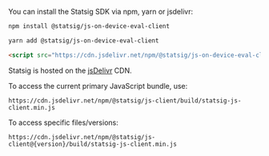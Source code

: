 You can install the Statsig SDK via npm, yarn or jsdelivr:

<CodeGroup>

```bash npm
npm install @statsig/js-on-device-eval-client
```

```bash yarn
yarn add @statsig/js-on-device-eval-client
```

```html CDN / <script>
<script src="https://cdn.jsdelivr.net/npm/@statsig/js-on-device-eval-client@1/build/statsig-js-on-device-eval-client.min.js"></script>
```

</CodeGroup>

Statsig is hosted on the [jsDelivr](https://www.jsdelivr.com/package/npm/@statsig/js-client) CDN.

To access the current primary JavaScript bundle, use:

`https://cdn.jsdelivr.net/npm/@statsig/js-client/build/statsig-js-client.min.js`

To access specific files/versions:

`https://cdn.jsdelivr.net/npm/@statsig/js-client@{version}/build/statsig-js-client.min.js`
